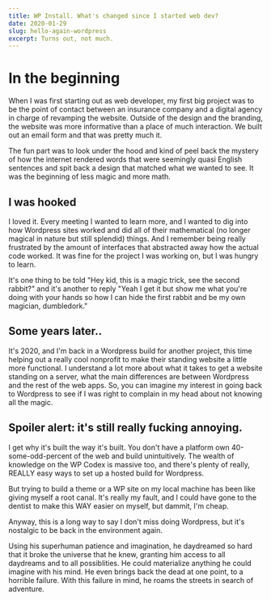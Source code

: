 ```yaml
---
title: WP Install. What's changed since I started web dev?
date: 2020-01-29
slug: hello-again-wordpress
excerpt: Turns out, not much.
---
```


# In the beginning

When I was first starting out as web developer, my first big project was to be the point of contact between an insurance company and a digital agency in charge of revamping the website. Outside of the design and the branding, the website was more informative than a place of much interaction. We built out an email form and that was pretty much it.

The fun part was to look under the hood and kind of peel back the mystery of how the internet rendered words that were seemingly quasi English sentences and spit back a design that matched what we wanted to see. It was the beginning of less magic and more math.

## I was hooked

I loved it. Every meeting I wanted to learn more, and I wanted to dig into how Wordpress sites worked and did all of their mathematical (no longer magical in nature but still splendid) things. And I remember being really frustrated by the amount of interfaces that abstracted away how the actual code worked. It was fine for the project I was working on, but I was hungry to learn.

It's one thing to be told "Hey kid, this is a magic trick, see the second rabbit?" and it's another to reply "Yeah I get it but show me what you're doing with your hands so how I can hide the first rabbit and be my own magician, dumbledork."

## Some years later..

It's 2020, and I'm back in a Wordpress build for another project, this time helping out a really cool nonprofit to make their standing website a little more functional. I understand a lot more about what it takes to get a website standing on a server, what the main differences are between Wordpress and the rest of the web apps. So, you can imagine my interest in going back to Wordpress to see if I was right to complain in my head about not knowing all the magic.

## Spoiler alert: it's still really fucking annoying.

I get why it's built the way it's built. You don't have a platform own 40-some-odd-percent of the web and build unintuitively. The wealth of knowledge on the WP Codex is massive too, and there's plenty of really, REALLY easy ways to set up a hosted build for Wordpress.

But trying to build a theme or a WP site on my local machine has been like giving myself a root canal. It's really my fault, and I could have gone to the dentist to make this WAY easier on myself, but dammit, I'm cheap.

Anyway, this is a long way to say I don't miss doing Wordpress, but it's nostalgic to be back in the environment again.

Using his superhuman patience and imagination, he daydreamed so hard that it broke the universe that he knew, granting him access to all daydreams and to all possiblities. He could materialize anything he could imagine with his mind. He even brings back the dead at one point, to a horrible failure. With this failure in mind, he roams the streets in search of adventure.